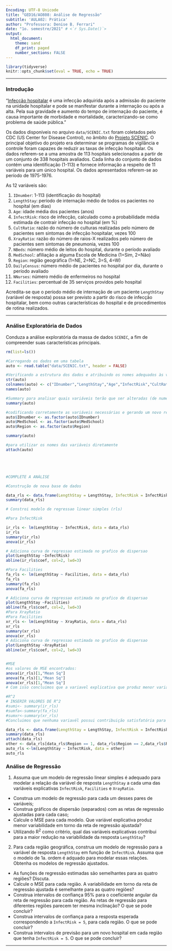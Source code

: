 ```yaml
---
Encoding: UTF-8 Unicode
title: "GED16/AO808: Análise de Regressão"
subtitle: 'AULA02: Prática'
author: "Professora: Denise B. Ferrari"
date: "1o. semestre/2021" # <`r Sys.Date()`>
output:
  html_document:
    theme: sand
    df_print: paged
    number_sections: FALSE  
---
```

```r
library(tidyverse)
knitr::opts_chunk$set(eval = TRUE, echo = TRUE)
```

----

### Introdução

"[Infecção hospitalar](https://www.prefeitura.sp.gov.br/cidade/secretarias/saude/vigilancia_em_saude/infeccao_hospitalar/index.php?p=6445) é uma infecção adquirida após a admissão do paciente na unidade hospitalar e pode se manifestar durante a internação ou após a alta. Pela sua gravidade e aumento do tempo de internação do paciente, é causa importante de morbidade e mortalidade, caracterizando-se como problema de saúde pública."

Os dados disponíveis no arquivo `data/SCENIC.txt` foram coletados pelo CDC (US Center for Disease Control), no âmbito do [Projeto SCENIC](https://doi.org/10.1093/oxfordjournals.aje.a112928). O principal objetivo do projeto era determinar se programas de vigilância e controle foram capazes de reduzir as taxas de infecção hospitalar. Os dados referem-se a uma amostra de 113 hospitais selecionados a partir de um conjunto de 338 hospitais avaliados. Cada linha do conjunto de dados contém uma identificação (1-113) e fornece informação a respeito de 11 variáveis para um único hospital. Os dados apresentados referem-se ao período de 1975-1976.

As 12 variáveis são:

1. `IDnumber`: 1-113 (identificação do hospital)    
2. `LengthStay`: período de internação médio de todos os pacientes no hospital (em dias)    
3. `Age`: idade média dos pacientes (anos)   
4. `InfectRisk`: risco de infecção, calculado como a probabilidade média estimada de contrair infecção no hospital (em %)   
5. `CultRatio`: razão do número de culturas realizadas pelo número de pacientes sem sintomas de infecção hospitalar, vezes 100  
6. `XrayRatio`: razão do número de raios-X realizados pelo número de pacientes sem sintomas de pneumonia, vezes 100  
7. `NBeds`: número médio de leitos do hospital, durante o período avaliado  
8. `MedSchool`: afiliação a alguma Escola de Medicina (1=Sim, 2=Não)  
9. `Region`: região geográfica (1=NE, 2=NC, 3=S, 4=W)  
10. `DailyCensus`: número médio de pacientes no hospital por dia, durante o período avaliado  
11. `NNurses`: número médio de enfermeiros no hospital  
12. `Facilities`: percentual de 35 serviços providos pelo hospital

Acredita-se que o período médio de internação de um paciente `LengthStay` (variável de resposta) possa ser previsto a partir do risco de infecção hospitalar, bem como outras características do hospital e de procedimentos de rotina realizados.

----

### Análise Exploratória de Dados

Conduza a análise exploratória da massa de dados `SCENIC`, a fim de compreender suas características principais.   


```r
rm(list=ls())

#Carregando os dados em uma tabela
auto <- read.table("data/SCENIC.txt", header = FALSE)

#Verificando a estrutura dos dados e atribuindo os nomes adequados às variáveis
str(auto)
colnames(auto) <- c("IDnumber","LengthStay","Age","InfectRisk","CultRatio","XrayRatio","NBeds","MedSchool","Region","DailyCensus","NNurses","Facilities")
names(auto)

#Summary para analisar quais variáveis terão que ser alteradas (de numéricas para categóricas, por exemplo)
summary(auto)

#codificando corretamente as variáveis necessárias e gerando um novo resumo
auto$IDnumber <- as.factor(auto$IDnumber)
auto$MedSchool <- as.factor(auto$MedSchool)
auto$Region <- as.factor(auto$Region)

summary(auto)

#para utilizar os nomes das variáveis diretamente
attach(auto)






```


```r
#COMPLETE A ANÁLISE

#Construção de nova base de dados

data_rls <- data.frame(LengthStay = LengthStay, InfectRisk = InfectRisk,Facilities = Facilities,XrayRatio = XrayRatio )
summary(data_rls)

# Constroi modelo de regressao linear simples (rls)

#Para InfectRisk

ir_rls <- lm(LengthStay ~ InfectRisk, data = data_rls)
ir_rls
summary(ir_rls)
anova(ir_rls)

# Adiciona curva de regressao estimada no grafico de dispersao
plot(LengthStay ~InfectRisk)
abline(ir_rls$coef, col=2, lwd=3)

#Para Facilities
fa_rls <- lm(LengthStay ~ Facilities, data = data_rls)
fa_rls
summary(fa_rls)
anova(fa_rls)

# Adiciona curva de regressao estimada no grafico de dispersao
plot(LengthStay ~Facilities)
abline(fa_rls$coef, col=2, lwd=3)
#Para XrayRatio
#Para Facilities
xr_rls <- lm(LengthStay ~ XrayRatio, data = data_rls)
xr_rls
summary(xr_rls)
anova(xr_rls)
# Adiciona curva de regressao estimada no grafico de dispersao
plot(LengthStay ~XrayRatio)
abline(xr_rls$coef, col=2, lwd=3)


#MSE
#os valores de MSE encontrados:
anova(ir_rls)[1,"Mean Sq"]
anova(fa_rls)[1,"Mean Sq"]
anova(xr_rls)[1,"Mean Sq"]
# Com isso concluimos que a variavel explicativa que produz menor variabilidade entorno da reta de regressão é a Facilities.

#R^2
# INSERIR VALORES DE R^2 
#sumi<- summary(ir_rls) 
#sumfa<-summary(fa_rls)
#sumxr<-summary(xr_rls)
#Concluimos que nenhuma variavél possui contribuição satisfatória para explicar o LengthStay, entretanto a com melhor coeficiente de determinação é o InfectRisk

```

```r
data_rls <- data.frame(LengthStay = LengthStay, InfectRisk = InfectRisk, Region = Region)
summary(data_rls)
attach(data_rls)
other <- data_rls[data_rls$Region == 1, data_rls$Region == 2,data_rls$Region == 3, data_rls$Region == 4]
auto_rls <-lm(LengthStay ~ InfectRisk, data = other)
auto_rls
```

### Análise de Regressão

1. Assuma que um modelo de regressão linear simples é adequado para modelar a relação da variável de resposta `LengthStay` a cada uma das variáveis explicativas `InfectRisk`, `Facilities` e `XrayRatio`.  

  + Construa um modelo de regressão para cada um desses pares de variáveis;  
  + Construa gráficos de dispersão (separados) com as retas de regressão ajustadas para cada caso;  
  + Calcule o MSE para cada modelo. Que variável explicativa produz menor variabilidade em torno da reta de regressão ajustada?  
  + Utilizando R^2^ como critério, qual das variáveis explicativas contribui para a maior redução na variabilidade da resposta `LengthStay`?

2. Para cada região geográfica, construa um modelo de regressão para a variável de resposta `LengthStay` em função de `InfectRisk`. Assuma que o modelo de 1a. ordem é adquado para modelar essas relações. Obtenha os modelos de regressão ajustados.  

  + As funções de regressão estimadas são semelhantes  para as quatro regiões? Discuta.  
  + Calcule o MSE para cada região. A variabilidade em torno da reta de regressão ajustada é semelhante para as quatro regiões?  
  + Construa intervalos de confiança 95% para o coeficiente angular da reta de regressão para cada região. As retas de regressão para diferentes regiões parecem ter mesma inclinação? O que se pode concluir?  
  + Construa intervalos de confiança para a resposta esperada correspondendo a `InfectRisk = 5`, para cada região. O que se pode concluir?  
  + Construa intervalos de previsão para um novo hospital em cada região que tenha `InfectRisk = 5`. O que se pode concluir?









----